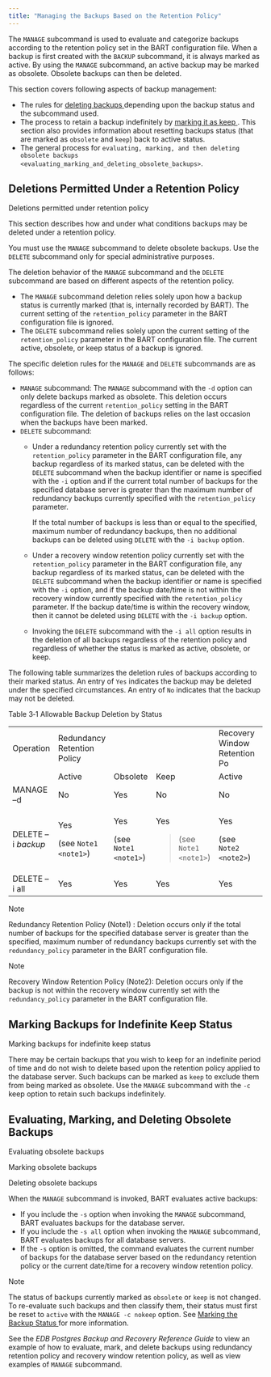 ```yaml
---
title: "Managing the Backups Based on the Retention Policy"
---
```


<div id="managing_the_backups_based_on_the_retention_policy" class="registered_link"></div>


The `MANAGE` subcommand is used to evaluate and categorize backups according to the retention policy set in the BART configuration file. When a backup is first created with the `BACKUP` subcommand, it is always marked as active. By using the `MANAGE` subcommand, an active backup may be marked as obsolete. Obsolete backups can then be deleted.

This section covers following aspects of backup management:

  - The rules for [deleting backups ](../../03_using_bart/02_managing_backups_using_a_retention_policy/04_managing_the_backups_based_on_the_retention_policy#deletions_permitted_under_retention_policy) depending upon the backup status and the subcommand used.
  - The process to retain a backup indefinitely by [marking it as keep ](../../03_using_bart/02_managing_backups_using_a_retention_policy/04_managing_the_backups_based_on_the_retention_policy#marking_backups_for_indefinite_keep_status). This section also provides information about resetting backups status (that are marked as `obsolete` and `keep`) back to active status.
  - The general process for `evaluating, marking, and then deleting obsolete backups <evaluating_marking_and_deleting_obsolete_backups>`.

<div id="deletions_permitted_under_retention_policy" class="registered_link"></div>

## Deletions Permitted Under a Retention Policy

<div class="index">

Deletions permitted under retention policy

</div>

This section describes how and under what conditions backups may be deleted under a retention policy.

You must use the `MANAGE` subcommand to delete obsolete backups. Use the `DELETE` subcommand only for special administrative purposes.

The deletion behavior of the `MANAGE` subcommand and the `DELETE` subcommand are based on different aspects of the retention policy.

  - The `MANAGE` subcommand deletion relies solely upon how a backup status is currently marked (that is, internally recorded by BART). The current setting of the `retention_policy` parameter in the BART configuration file is ignored.
  - The `DELETE` subcommand relies solely upon the current setting of the `retention_policy` parameter in the BART configuration file. The current active, obsolete, or keep status of a backup is ignored.

The specific deletion rules for the `MANAGE` and `DELETE` subcommands are as follows:

  - `MANAGE` subcommand: The `MANAGE` subcommand with the `-d` option can only delete backups marked as obsolete. This deletion occurs regardless of the current `retention_policy` setting in the BART configuration file. The deletion of backups relies on the last occasion when the backups have been marked.
  - `DELETE` subcommand:
      - Under a redundancy retention policy currently set with the `retention_policy` parameter in the BART configuration file, any backup regardless of its marked status, can be deleted with the `DELETE` subcommand when the backup identifier or name is specified with the `-i` option and if the current total number of backups for the specified database server is greater than the maximum number of redundancy backups currently specified with the `retention_policy` parameter.
        
        If the total number of backups is less than or equal to the specified, maximum number of redundancy backups, then no additional backups can be deleted using `DELETE` with the `-i backup` option.
    
      - Under a recovery window retention policy currently set with the `retention_policy` parameter in the BART configuration file, any backup regardless of its marked status, can be deleted with the `DELETE` subcommand when the backup identifier or name is specified with the `-i` option, and if the backup date/time is not within the recovery window currently specified with the `retention_policy` parameter. If the backup date/time is within the recovery window, then it cannot be deleted using `DELETE` with the `-i backup` option.
    
      - Invoking the `DELETE` subcommand with the `-i all` option results in the deletion of all backups regardless of the retention policy and regardless of whether the status is marked as active, obsolete, or keep.

The following table summarizes the deletion rules of backups according to their marked status. An entry of `Yes` indicates the backup may be deleted under the specified circumstances. An entry of `No` indicates that the backup may not be deleted.

Table 3‑1 Allowable Backup Deletion by Status

<div class="table-with-scroll">
<table>
<colgroup>
<col style="width: 10%" />
<col style="width: 15%" />
<col style="width: 17%" />
<col style="width: 14%" />
<col style="width: 13%" />
<col style="width: 15%" />
<col style="width: 13%" />
</colgroup>
<tbody>
<tr class="odd">
<td>Operation</td>
<td>Redundancy Retention Policy</td>
<td></td>
<td></td>
<td>Recovery Window Retention Po</td>
<td>licy</td>
<td></td>
</tr>
<tr class="even">
<td></td>
<td>Active</td>
<td>Obsolete</td>
<td>Keep</td>
<td>Active</td>
<td>Obsolete</td>
<td>Keep</td>
</tr>
<tr class="odd">
<td>MANAGE –d</td>
<td>No</td>
<td>Yes</td>
<td>No</td>
<td>No</td>
<td>Yes</td>
<td>No</td>
</tr>
<tr class="even">
<td>DELETE –i <em>backup</em></td>
<td><p>Yes</p>
<p>(see <code class="interpreted-text" role="ref">Note1 &lt;note1&gt;</code>)</p></td>
<td><p>Yes</p>
<p>(see <code class="interpreted-text" role="ref">Note1 &lt;note1&gt;</code>)</p></td>
<td><p>Yes</p>
<blockquote>
<p>(see <code class="interpreted-text" role="ref">Note1 &lt;note1&gt;</code>)</p>
</blockquote></td>
<td><p>Yes</p>
<p>(see <code class="interpreted-text" role="ref">Note2 &lt;note2&gt;</code>)</p></td>
<td><p>Yes</p>
<p>(see <code class="interpreted-text" role="ref">Note2 &lt;note2&gt;</code>)</p></td>
<td><p>Yes</p>
<p>(see <code class="interpreted-text" role="ref">Note2 &lt;note2&gt;</code>)</p></td>
</tr>
<tr class="odd">
<td>DELETE –i all</td>
<td>Yes</td>
<td>Yes</td>
<td>Yes</td>
<td>Yes</td>
<td>Yes</td>
<td>Yes</td>
</tr>
</tbody>
</table>
</div>

<div id="note1" class="registered_link"></div>

<div class="note">

<div class="title">

Note

</div>

Redundancy Retention Policy (Note1) : Deletion occurs only if the total number of backups for the specified database server is greater than the specified, maximum number of redundancy backups currently set with the `redundancy_policy` parameter in the BART configuration file.

</div>

<div id="note2" class="registered_link"></div>

<div class="note">

<div class="title">

Note

</div>

Recovery Window Retention Policy (Note2): Deletion occurs only if the backup is not within the recovery window currently set with the `redundancy_policy` parameter in the BART configuration file.

</div>

<div id="marking_backups_for_indefinite_keep_status" class="registered_link"></div>

## Marking Backups for Indefinite Keep Status

<div class="index">

Marking backups for indefinite keep status

</div>

There may be certain backups that you wish to keep for an indefinite period of time and do not wish to delete based upon the retention policy applied to the database server. Such backups can be marked as `keep` to exclude them from being marked as obsolete. Use the `MANAGE` subcommand with the `-c` keep option to retain such backups indefinitely.

<div id="evaluating_marking_and_deleting_obsolete_backups" class="registered_link"></div>

## Evaluating, Marking, and Deleting Obsolete Backups

<div class="index">

Evaluating obsolete backups

</div>

<div class="index">

Marking obsolete backups

</div>

<div class="index">

Deleting obsolete backups

</div>

When the `MANAGE` subcommand is invoked, BART evaluates active backups:

  - If you include the `-s` option when invoking the `MANAGE` subcommand, BART evaluates backups for the database server.
  - If you include the `-s all` option when invoking the `MANAGE` subcommand, BART evaluates backups for all database servers.
  - If the `-s` option is omitted, the command evaluates the current number of backups for the database server based on the redundancy retention policy or the current date/time for a recovery window retention policy.

<div class="note">

<div class="title">

Note

</div>

The status of backups currently marked as `obsolete` or `keep` is not changed. To re-evaluate such backups and then classify them, their status must first be reset to `active` with the `MANAGE -c nokeep` option. See [Marking the Backup Status ](../../03_using_bart/02_managing_backups_using_a_retention_policy/02_marking_the_backup_status#marking_the_backup_status) for more information.

</div>

See the *EDB Postgres Backup and Recovery Reference Guide* to view an example of how to evaluate, mark, and delete backups using redundancy retention policy and recovery window retention policy, as well as view examples of `MANAGE` subcommand.
